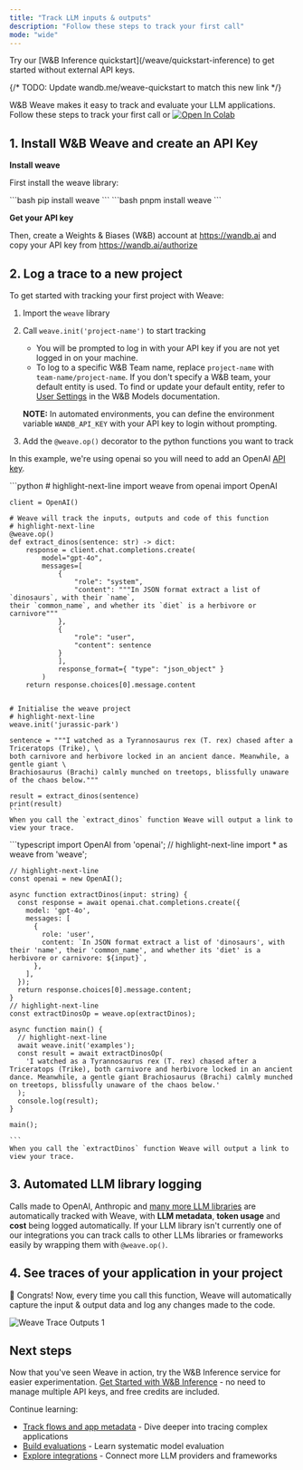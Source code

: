 ```yaml
---
title: "Track LLM inputs & outputs"
description: "Follow these steps to track your first call"
mode: "wide"
---
```


<Tip>
Try our [W&B Inference quickstart](/weave/quickstart-inference) to get started without external API keys.
</Tip>

{/* TODO: Update wandb.me/weave-quickstart to match this new link */}

W&B Weave makes it easy to track and evaluate your LLM applications. Follow these steps to track your first call or <a className="vertical-align-colab-button" target="_blank" href="http://wandb.me/weave_colab"><img src="https://colab.research.google.com/assets/colab-badge.svg" alt="Open In Colab"/></a>

## 1. Install W&B Weave and create an API Key

**Install weave**

First install the weave library:

<Tabs>
  <Tab title="Python">
    ```bash
    pip install weave
    ```
  </Tab>
  <Tab title="TypeScript">
    ```bash
    pnpm install weave
    ```
  </Tab>
</Tabs>

**Get your API key**

Then, create a Weights & Biases (W&B) account at https://wandb.ai and copy your API key from https://wandb.ai/authorize

## 2. Log a trace to a new project

To get started with tracking your first project with Weave:

1. Import the `weave` library
2. Call `weave.init('project-name')` to start tracking
    - You will be prompted to log in with your API key if you are not yet logged in on your machine.
    - To log to a specific W&B Team name, replace `project-name` with `team-name/project-name`. If you don't specify a W&B team, your default entity is used. To find or update your default entity, refer to [User Settings](https://docs.wandb.ai/guides/models/app/settings-page/user-settings/#default-team) in the W&B Models documentation.
    
    **NOTE:** In automated environments, you can define the environment variable `WANDB_API_KEY` with your API key to login without prompting.
3. Add the `@weave.op()` decorator to the python functions you want to track

In this example, we're using openai so you will need to add an OpenAI [API key](https://platform.openai.com/docs/quickstart/step-2-setup-your-api-key).

<Tabs>
  <Tab title="Python">
    ```python
    # highlight-next-line
    import weave
    from openai import OpenAI

    client = OpenAI()

    # Weave will track the inputs, outputs and code of this function
    # highlight-next-line
    @weave.op()
    def extract_dinos(sentence: str) -> dict:
        response = client.chat.completions.create(
            model="gpt-4o",
            messages=[
                {
                    "role": "system",
                    "content": """In JSON format extract a list of `dinosaurs`, with their `name`,
    their `common_name`, and whether its `diet` is a herbivore or carnivore"""
                },
                {
                    "role": "user",
                    "content": sentence
                }
                ],
                response_format={ "type": "json_object" }
            )
        return response.choices[0].message.content


    # Initialise the weave project
    # highlight-next-line
    weave.init('jurassic-park')

    sentence = """I watched as a Tyrannosaurus rex (T. rex) chased after a Triceratops (Trike), \
    both carnivore and herbivore locked in an ancient dance. Meanwhile, a gentle giant \
    Brachiosaurus (Brachi) calmly munched on treetops, blissfully unaware of the chaos below."""

    result = extract_dinos(sentence)
    print(result)
    ```
    When you call the `extract_dinos` function Weave will output a link to view your trace.
  </Tab>
  <Tab title="TypeScript">
    ```typescript
    import OpenAI from 'openai';
    // highlight-next-line
    import * as weave from 'weave';
    
    // highlight-next-line
    const openai = new OpenAI();
  
    async function extractDinos(input: string) {
      const response = await openai.chat.completions.create({
        model: 'gpt-4o',
        messages: [
          {
            role: 'user',
            content: `In JSON format extract a list of 'dinosaurs', with their 'name', their 'common_name', and whether its 'diet' is a herbivore or carnivore: ${input}`,
          },
        ],
      });
      return response.choices[0].message.content;
    }
    // highlight-next-line
    const extractDinosOp = weave.op(extractDinos);

    async function main() {
      // highlight-next-line
      await weave.init('examples');
      const result = await extractDinosOp(
        'I watched as a Tyrannosaurus rex (T. rex) chased after a Triceratops (Trike), both carnivore and herbivore locked in an ancient dance. Meanwhile, a gentle giant Brachiosaurus (Brachi) calmly munched on treetops, blissfully unaware of the chaos below.'
      );
      console.log(result);
    }

    main();

    ```
    When you call the `extractDinos` function Weave will output a link to view your trace.
  </Tab>
</Tabs>

## 3. Automated LLM library logging

Calls made to OpenAI, Anthropic and [many more LLM libraries](/weave/guides/integrations/index) are automatically tracked with Weave, with **LLM metadata**, **token usage** and **cost** being logged automatically. If your LLM library isn't currently one of our integrations you can track calls to other LLMs libraries or frameworks easily by wrapping them with `@weave.op()`.

## 4. See traces of your application in your project

🎉 Congrats! Now, every time you call this function, Weave will automatically capture the input & output data and log any changes made to the code.

![Weave Trace Outputs 1](/static/img/tutorial_trace_1.png)

## Next steps

Now that you've seen Weave in action, try the W&B Inference service for easier experimentation. [Get Started with W&B Inference](/weave/quickstart-inference) - no need to manage multiple API keys, and free credits are included.

Continue learning:
- [Track flows and app metadata](/weave/tutorial-tracing_2) - Dive deeper into tracing complex applications
- [Build evaluations](/weave/tutorial-eval) - Learn systematic model evaluation  
- [Explore integrations](/weave/guides/integrations/index) - Connect more LLM providers and frameworks